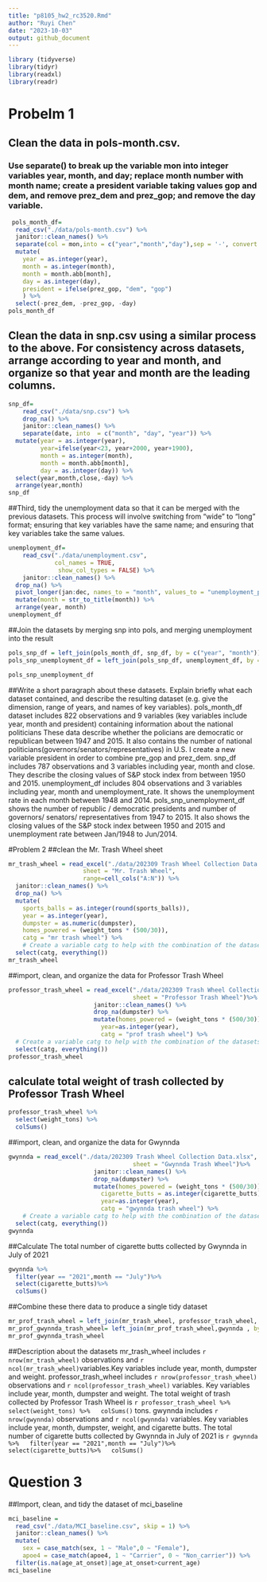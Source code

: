 ```yaml
---
title: "p8105_hw2_rc3520.Rmd"
author: "Ruyi Chen"
date: "2023-10-03"
output: github_document
---
```


```r
library (tidyverse)
library(tidyr)
library(readxl)
library(readr)
```


# Probelm 1
## Clean the data in pols-month.csv.
### Use separate() to break up the variable mon into integer variables year, month, and day; replace month number with month name; create a president variable taking values gop and dem, and remove prez_dem and prez_gop; and remove the day variable.
```r
 pols_month_df= 
  read_csv("./data/pols-month.csv") %>%
  janitor::clean_names() %>%
  separate(col = mon,into = c("year","month","day"),sep = '-', convert = TRUE) %>%
  mutate(
    year = as.integer(year), 
    month = as.integer(month), 
    month = month.abb[month],
    day = as.integer(day),
    president = ifelse(prez_gop, "dem", "gop")
    ) %>%
  select(-prez_dem, -prez_gop, -day)
pols_month_df
```

## Clean the data in snp.csv using a similar process to the above. For consistency across datasets, arrange according to year and month, and organize so that year and month are the leading columns.
```r
snp_df=
    read_csv("./data/snp.csv") %>%
    drop_na() %>%
    janitor::clean_names() %>%
    separate(date, into  = c("month", "day", "year")) %>%
  mutate(year = as.integer(year), 
         year=ifelse(year<23, year+2000, year+1900),
         month = as.integer(month), 
         month = month.abb[month],
         day = as.integer(day)) %>%
  select(year,month,close,-day) %>%
  arrange(year,month) 
snp_df

```
##Third, tidy the unemployment data so that it can be merged with the previous datasets. This process will involve switching from “wide” to “long” format; ensuring that key variables have the same name; and ensuring that key variables take the same values.
```r
unemployment_df=
    read_csv("./data/unemployment.csv",
             col_names = TRUE,
              show_col_types = FALSE) %>%
    janitor::clean_names() %>%
  drop_na() %>%
  pivot_longer(jan:dec, names_to = "month", values_to = "unemployment_percent") %>%
  mutate(month = str_to_title(month)) %>%
  arrange(year, month)
unemployment_df
```
##Join the datasets by merging snp into pols, and merging unemployment into the result
```r
pols_snp_df = left_join(pols_month_df, snp_df, by = c("year", "month"))
pols_snp_unemployment_df = left_join(pols_snp_df, unemployment_df, by = c("year", "month"))

pols_snp_unemployment_df

```
##Write a short paragraph about these datasets. Explain briefly what each dataset contained, and describe the resulting dataset (e.g. give the dimension, range of years, and names of key variables).
pols_month_df dataset includes 822 observations and 9 variables (key variables include year, month and president) containing information about the national politicians 
These data describe whether the policians are democratic or republican between 1947 and 2015. It also contains  the number of national politicians(governors/senators/representatives) in U.S. I create a new variable president in order to combine pre_gop and prez_dem.
snp_df includes 787 observations and 3 variables including year, month and close. They describe the closing values of S&P stock index from between 1950 and 2015.
unemployment_df includes 804 observations and 3 variables including year, month and unemployment_rate.  It shows the unemployment rate in each month between 1948 and 2014.
pols_snp_unemployment_df shows the number of republic / democratic presidents and number of governors/ senators/ representatives from 1947 to 2015. It also shows the closing values of the S&P stock index between 1950 and 2015 and unemployment rate between Jan/1948 to Jun/2014.

#Problem 2
##clean the Mr. Trash Wheel sheet
```r
mr_trash_wheel = read_excel("./data/202309 Trash Wheel Collection Data.xlsx",
                     sheet = "Mr. Trash Wheel",
                     range=cell_cols("A:N")) %>%
  janitor::clean_names() %>%
  drop_na() %>%
  mutate(
    sports_balls = as.integer(round(sports_balls)), 
    year = as.integer(year), 
    dumpster = as.numeric(dumpster), 
    homes_powered = (weight_tons * (500/30)),
    catg = "mr trash wheel") %>%
    # Create a variable catg to help with the combination of the datasets
  select(catg, everything())
mr_trash_wheel
```

##import, clean, and organize the data for Professor Trash Wheel
```r
professor_trash_wheel = read_excel("./data/202309 Trash Wheel Collection Data.xlsx",
                                   sheet = "Professor Trash Wheel")%>%
                        janitor::clean_names() %>%
                        drop_na(dumpster) %>%
                        mutate(homes_powered = (weight_tons * (500/30)),
                          year=as.integer(year),
                          catg = "prof trash wheel") %>%
  # Create a variable catg to help with the combination of the datasets
  select(catg, everything())
professor_trash_wheel
```
## calculate total weight of trash collected by Professor Trash Wheel
```r
professor_trash_wheel %>%
  select(weight_tons) %>%
  colSums()
```

##import, clean, and organize the data for Gwynnda
```r
gwynnda = read_excel("./data/202309 Trash Wheel Collection Data.xlsx",
                                   sheet = "Gwynnda Trash Wheel")%>%
                        janitor::clean_names() %>%
                        drop_na(dumpster) %>%
                        mutate(homes_powered = (weight_tons * (500/30)),
                          cigarette_butts = as.integer(cigarette_butts),
                          year=as.integer(year),
                          catg = "gwynnda trash wheel") %>%
    # Create a variable catg to help with the combination of the datasets
  select(catg, everything())
gwynnda
```

##Calculate The total number of cigarette butts collected by Gwynnda in July of 2021
```r
gwynnda %>%
  filter(year == "2021",month == "July")%>%
  select(cigarette_butts)%>%
  colSums()
```

##Combine these there data to produce a single tidy dataset

```r
mr_prof_trash_wheel = left_join(mr_trash_wheel, professor_trash_wheel, by = c("dumpster"))
mr_prof_gwynnda_trash_wheel= left_join(mr_prof_trash_wheel,gwynnda , by = c("dumpster"))
mr_prof_gwynnda_trash_wheel
```

##Description about the datasets
mr_trash_wheel includes `r nrow(mr_trash_wheel)` observations and `r ncol(mr_trash_wheel)`variables.Key variables include year, month, dumpster and weight.
professor_trash_wheel includes `r nrow(professor_trash_wheel)`  observations and  `r ncol(professor_trash_wheel)` variables. Key variables include year, month, dumpster and weight.
The total weight of trash collected by Professor Trash Wheel is `r professor_trash_wheel %>%
  select(weight_tons) %>%
  colSums()` tons.
gwynnda includes  `r nrow(gwynnda)` observations and `r ncol(gwynnda)` variables. Key variables include year, month, dumpster, weight, and cigarette butts.
The total number of cigarette butts collected by Gwynnda in July of 2021 is `r gwynnda %>%
  filter(year == "2021",month == "July")%>%
  select(cigarette_butts)%>%
  colSums()`
  
# Question 3
##Import, clean, and tidy the dataset of mci_baseline 
```r
mci_baseline =
  read_csv("./data/MCI_baseline.csv", skip = 1) %>% 
  janitor::clean_names() %>%
  mutate(
    sex = case_match(sex, 1 ~ "Male",0 ~ "Female"),
    apoe4 = case_match(apoe4, 1 ~ "Carrier", 0 ~ "Non_carrier")) %>% 
  filter(is.na(age_at_onset)|age_at_onset>current_age)
mci_baseline
```

